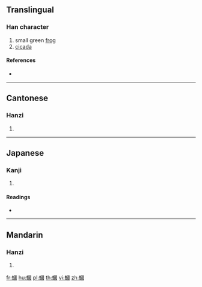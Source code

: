 {{character info/new}}
{{also|蝈}}
==Translingual==

===Han character===
{{Han char|rn=142|rad=虫|as=11|sn=17|four=56100|canj=LIWIM}}

# small green [[frog]]
# [[cicada]]

====References====
* {{Han ref|kx=1096.090|dkj=33545|dj=1560.280|hdz=42885.060|uh=87C8|ud=34760|bh=C1B4|bd=49588}}

----

==Cantonese==

===Hanzi===
{{yue-hanzi|jyut=|y=gwok3|sim=蝈}}

# {{defn|lang=yue|sort=虫11}}

----

==Japanese==

===Kanji===
{{ja-kanji|grade=|rs=虫11}}

# {{defn|lang=ja|sort=虫11}}

====Readings====
* {{ja-readings|on=[[かく]] (kaku), [[よく]] (yoku), [[いき]] (iki)|kun=[[いさごむし]] (isagomushi)}}

----

==Mandarin==

===Hanzi===
{{cmn-hanzi|sim=蝈|pin=[[guō]] ([[guo1]])|wg=kuo<sup>1</sup>}}

# {{defn|lang=cmn|sort=虫11}}

[[fr:蟈]]
[[hu:蟈]]
[[pl:蟈]]
[[th:蟈]]
[[vi:蟈]]
[[zh:蟈]]